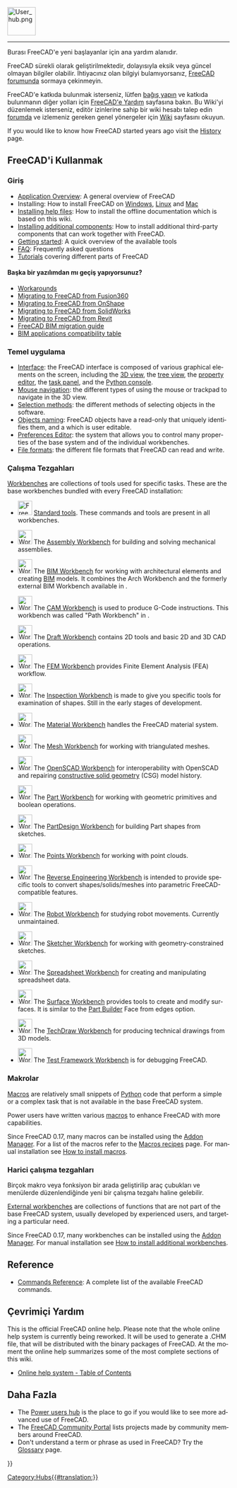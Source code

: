<languages/>
{{TOCright}}
[[Image:User_hub.png|64px]]
----

Burası FreeCAD'e yeni başlayanlar için ana yardım alanıdır.

<div class="mw-translate-fuzzy">
FreeCAD sürekli olarak geliştirilmektedir, dolayısıyla eksik veya güncel olmayan bilgiler olabilir. İhtiyacınız olan bilgiyi bulamıyorsanız, [https://forum.freecadweb.org FreeCAD forumunda] sormaya çekinmeyin.
</div>

<div class="mw-translate-fuzzy">
FreeCAD'e katkıda bulunmak isterseniz, lütfen [[donate|bağış yapın]] ve katkıda bulunmanın diğer yolları için [[Help_FreeCAD|FreeCAD'e Yardım]] sayfasına bakın. Bu Wiki'yi düzenlemek isterseniz, editör izinlerine sahip bir wiki hesabı talep edin [https://forum.freecad.org/viewtopic.php?f=21&t=6830 forumda] ve izlemeniz gereken genel yönergeler için [[WikiPages|Wiki]] sayfasını okuyun.
</div>

<div lang="en" dir="ltr" class="mw-content-ltr">
If you would like to know how FreeCAD started years ago visit the [[History|History]] page.
</div>

<span id="Using_FreeCAD"></span>
== FreeCAD'i Kullanmak ==

<span id="Introduction"></span>
===Giriş===

<div lang="en" dir="ltr" class="mw-content-ltr">
* [[About_FreeCAD|Application Overview]]: A general overview of FreeCAD
* Installing: How to install FreeCAD on [[Installing_on_Windows|Windows]], [[Installing_on_Linux|Linux]] and [[Installing_on_Mac|Mac]]
* [[Installing_Helpfile|Installing help files]]: How to install the offline documentation which is based on this wiki.
* [[Installing_additional_components|Installing additional components]]: How to install additional third-party components that can work together with FreeCAD.
* [[Getting_started|Getting started]]: A quick overview of the available tools
* [[Frequently_asked_questions|FAQ]]: Frequently asked questions
* [[Tutorials|Tutorials]] covering different parts of FreeCAD
</div>

<span id="Migrating_from_other_software?"></span>
====Başka bir yazılımdan mı geçiş yapıyorsunuz?====

<div lang="en" dir="ltr" class="mw-content-ltr">
* [[Workarounds|Workarounds]]
* [[Migrating_to_FreeCAD_from_Fusion360|Migrating to FreeCAD from Fusion360]]
* [[Migrating_to_FreeCAD_from_OnShape|Migrating to FreeCAD from OnShape]]
* [[Migrating_to_FreeCAD_from_SolidWorks|Migrating to FreeCAD from SolidWorks]]
* [[Migrating_to_FreeCAD_from_Revit|Migrating to FreeCAD from Revit]]
* [https://yorik.uncreated.net/blog/2020-010-freecad-bim-guide FreeCAD BIM migration guide]
* [[BIM_application_compatibility_table|BIM applications compatibility table]]
</div>

<span id="Basic_application"></span>
===Temel uygulama===

<div lang="en" dir="ltr" class="mw-content-ltr">
* [[Interface|Interface]]: the FreeCAD interface is composed of various graphical elements on the screen, including the [[3D_view|3D view]], the [[Tree_view|tree view]], the [[Property_editor|property editor]], the [[Task_panel|task panel]], and the [[Python_console|Python console]].
* [[Mouse_navigation|Mouse navigation]]: the different types of using the mouse or trackpad to navigate in the 3D view.
* [[Selection_methods|Selection methods]]: the different methods of selecting objects in the software.
* [[Object_name|Objects naming]]: FreeCAD objects have a read-only {{incode|Name}} that uniquely identifies them, and a {{incode|Label}} which is user editable.
* [[Preferences_Editor|Preferences Editor]]: the system that allows you to control many properties of the base system and of the individual workbenches.
* [[Import_Export|File formats]]: the different file formats that FreeCAD can read and write.
</div>

<span id="Workbenches"></span>
===Çalışma Tezgahları===

<div lang="en" dir="ltr" class="mw-content-ltr">
[[Workbenches|Workbenches]] are collections of tools used for specific tasks. These are the base workbenches bundled with every FreeCAD installation:
</div>

<div lang="en" dir="ltr" class="mw-content-ltr">
<!--Please keep this list consistent with Online_Help_Toc and Workbenches-->
* [[Image:Freecad.svg|32px]] [[Std_Base|Standard tools]]. These commands and tools are present in all workbenches.
</div>

<div lang="en" dir="ltr" class="mw-content-ltr">
* [[Image:Workbench_Assembly.svg|32px]] The [[Assembly_Workbench|Assembly Workbench]] for building and solving mechanical assemblies. {{Version|1.0}}
</div>

<div lang="en" dir="ltr" class="mw-content-ltr">
* [[Image:Workbench_BIM.svg|32px]] The [[BIM_Workbench|BIM Workbench]] for working with architectural elements and creating [https://en.wikipedia.org/wiki/Building_information_modeling BIM] models. It combines the Arch Workbench and the formerly external BIM Workbench available in {{VersionMinus|0.21}}.
</div>

<div lang="en" dir="ltr" class="mw-content-ltr">
* [[Image:Workbench_CAM.svg|32px]] The [[CAM_Workbench|CAM Workbench]] is used to produce G-Code instructions. This workbench was called "Path Workbench" in {{VersionMinus|0.21}}.
</div>

<div lang="en" dir="ltr" class="mw-content-ltr">
* [[Image:Workbench_Draft.svg|32px]] The [[Draft_Workbench|Draft Workbench]] contains 2D tools and basic 2D and 3D CAD operations.
</div>

<div lang="en" dir="ltr" class="mw-content-ltr">
* [[Image:Workbench_FEM.svg|32px]] The [[FEM_Workbench|FEM Workbench]] provides Finite Element Analysis (FEA) workflow.
</div>

<div lang="en" dir="ltr" class="mw-content-ltr">
* [[Image:Workbench_Inspection.svg|32px]] The [[Inspection_Workbench|Inspection Workbench]] is made to give you specific tools for examination of shapes. Still in the early stages of development.
</div>

<div lang="en" dir="ltr" class="mw-content-ltr">
* [[Image:Workbench_Material.svg|32px]] The [[Material_Workbench|Material Workbench]] handles the FreeCAD material system. {{Version|1.0}}
</div>

<div lang="en" dir="ltr" class="mw-content-ltr">
* [[Image:Workbench_Mesh.svg|32px]] The [[Mesh_Workbench|Mesh Workbench]] for working with triangulated meshes.
</div>

<div lang="en" dir="ltr" class="mw-content-ltr">
* [[Image:Workbench_OpenSCAD.svg|32px]] The [[OpenSCAD_Workbench|OpenSCAD Workbench]] for interoperability with OpenSCAD and repairing [[Constructive_solid_geometry|constructive solid geometry]] (CSG) model history.
</div>

<div lang="en" dir="ltr" class="mw-content-ltr">
* [[Image:Workbench_Part.svg|32px]] The [[Part_Workbench|Part Workbench]] for working with geometric primitives and boolean operations.
</div>

<div lang="en" dir="ltr" class="mw-content-ltr">
* [[Image:Workbench_PartDesign.svg|32px]] The [[PartDesign_Workbench|PartDesign Workbench]] for building Part shapes from sketches.
</div>

<div lang="en" dir="ltr" class="mw-content-ltr">
* [[Image:Workbench_Points.svg|32px]] The [[Points_Workbench|Points Workbench]]  for working with point clouds.
</div>

<div lang="en" dir="ltr" class="mw-content-ltr">
* [[Image:Workbench_Reverse_Engineering.svg|32px]] The [[Reverse_Engineering_Workbench|Reverse Engineering Workbench]] is intended to provide specific tools to convert shapes/solids/meshes into parametric FreeCAD-compatible features.
</div>

<div lang="en" dir="ltr" class="mw-content-ltr">
* [[Image:Workbench_Robot.svg|32px]] The [[Robot_Workbench|Robot Workbench]] for studying robot movements. Currently unmaintained.
</div>

<div lang="en" dir="ltr" class="mw-content-ltr">
* [[Image:Workbench_Sketcher.svg|32px]] The [[Sketcher_Workbench|Sketcher Workbench]] for working with geometry-constrained sketches.
</div>

<div lang="en" dir="ltr" class="mw-content-ltr">
* [[Image:Workbench_Spreadsheet.svg|32px]] The [[Spreadsheet_Workbench|Spreadsheet Workbench]] for creating and manipulating spreadsheet data.
</div>

<div lang="en" dir="ltr" class="mw-content-ltr">
* [[Image:Workbench_Surface.svg|32px]] The [[Surface_Workbench|Surface Workbench]] provides tools to create and modify surfaces. It is similar to the [[Part_Builder|Part Builder]] Face from edges option.
</div>

<div lang="en" dir="ltr" class="mw-content-ltr">
* [[Image:Workbench_TechDraw.svg|32px]] The [[TechDraw_Workbench|TechDraw Workbench]] for producing technical drawings from 3D models.
</div>

<div lang="en" dir="ltr" class="mw-content-ltr">
* [[Image:Workbench_Test.svg|32px]] The [[Testing|Test Framework Workbench]] is for debugging FreeCAD.
</div>

<span id="Macros"></span>
===Makrolar===

<div lang="en" dir="ltr" class="mw-content-ltr">
[[Macros|Macros]] are relatively small snippets of [[Python|Python]] code that perform a simple or a complex task that is not available in the base FreeCAD system.
</div>

<div lang="en" dir="ltr" class="mw-content-ltr">
Power users have written various [[Macros|macros]] to enhance FreeCAD with more capabilities.
</div>

<div lang="en" dir="ltr" class="mw-content-ltr">
Since FreeCAD 0.17, many macros can be installed using the [[Std_AddonMgr|Addon Manager]]. For a list of the macros refer to the [[Macros_recipes|Macros recipes]] page. For manual installation see [[How_to_install_macros|How to install macros]].
</div>

<span id="External_workbenches"></span>
===Harici çalışma tezgahları===

Birçok makro veya fonksiyon bir arada geliştirilip araç çubukları ve menülerde düzenlendiğinde yeni bir çalışma tezgahı haline gelebilir.

<div lang="en" dir="ltr" class="mw-content-ltr">
[[External_workbenches|External workbenches]] are collections of functions that are not part of the base FreeCAD system, usually developed by experienced users, and targeting a particular need.
</div>

<div lang="en" dir="ltr" class="mw-content-ltr">
Since FreeCAD 0.17, many workbenches can be installed using the [[Std_AddonMgr|Addon Manager]]. For manual installation see [[How_to_install_additional_workbenches|How to install additional workbenches]].
</div>

<div lang="en" dir="ltr" class="mw-content-ltr">
==Reference==
</div>

<div lang="en" dir="ltr" class="mw-content-ltr">
* [[List_of_Commands|Commands Reference]]: A complete list of the available FreeCAD commands.
</div>

<span id="Online_Help"></span>
== Çevrimiçi Yardım ==

<div lang="en" dir="ltr" class="mw-content-ltr">
<!-- To download the online help in FreeCAD you need to set the proper Url in the [[Preferences_Editor|Preferences Editor]] of FreeCAD. Currently the right url has to point to this page. That means you need to set it to:
 [https://web.archive.org/web/20070224011058/http://juergen-riegel.net/FreeCAD/Docu/index.php/User_hub https://web.archive.org/web/20070224011058/http://juergen-riegel.net/FreeCAD/Docu/index.php/User_hub]
-->
</div>

<div lang="en" dir="ltr" class="mw-content-ltr">
This is the official FreeCAD online help. Please note that the whole online help system is currently being reworked. It will be used to generate a .CHM file, that will be distributed with the binary packages of FreeCAD. At the moment the online help summarizes some of the most complete sections of this wiki.
* [[Online_Help_Toc|Online help system - Table of Contents]]
</div>

<span id="More"></span>
== Daha Fazla ==

<div lang="en" dir="ltr" class="mw-content-ltr">
* The [[Power_users_hub|Power users hub]] is the place to go if you would like to see more advanced use of FreeCAD.
* The [[FreeCAD_Community_Portal|FreeCAD Community Portal]] lists projects made by community members around FreeCAD.
* Don't understand a term or phrase as used in FreeCAD? Try the [[Glossary|Glossary]] page.
</div>


{{Userdocnavi{{#translation:}}}}
[[Category:Hubs{{#translation:}}]]